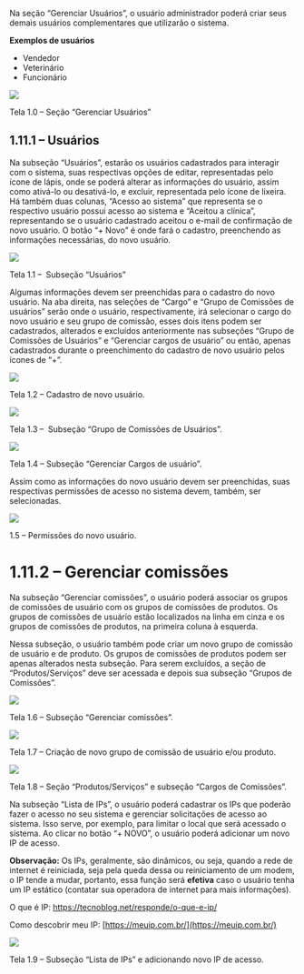 Na seção “Gerenciar Usuários”, o usuário administrador poderá criar seus demais usuários complementares que utilizarão o sistema.

**Exemplos de usuários**

- Vendedor
- Veterinário
- Funcionário

<img src="/bhzv5v2rjgsskd4abbc27t3qeapconx6-6fggytu-_9opegpphqzmfif1bipaiwsfjjo3agaorfqblt8lbqy6isyqcjkcbyjonxyvqxrdfp2ekqtrckeaakvntjwq7w8zdwi-5fzzgw-s7717g7uwg.webp" />

Tela 1.0 – Seção “Gerenciar Usuários”

<h2>1.11.1 – Usuários</h2>

Na subseção “Usuários”, estarão os usuários cadastrados para interagir com o sistema, suas respectivas opções de editar, representadas pelo ícone de lápis, onde se poderá alterar as informações do usuário, assim como ativá-lo ou desativá-lo, e excluir, representada pelo ícone de lixeira. Há também duas colunas, “Acesso ao sistema” que representa se o respectivo usuário possui acesso ao sistema e “Aceitou a clínica”, representando se o usuário cadastrado aceitou o e-mail de confirmação de novo usuário. O botão “+ Novo” é onde fará o cadastro, preenchendo as informações necessárias, do novo usuário.

<img src="/o87w3x3_cgbmmylzy4eotyubqzdnjxgxbmbsdwliir1nolkdggukunf2xgdhpdudl-yfr2i2iriziw1_qpq7w4f1pepmxlxogwdm_hkyl27q3u4mqb_vswkk1hhsqj7luvqypxlk1zhhsgrlvqquyw.webp" />

Tela 1.1 –  Subseção “Usuários”

Algumas informações devem ser preenchidas para o cadastro do novo usuário. Na aba direita, nas seleções de “Cargo” e “Grupo de Comissões de usuários” serão onde o usuário, respectivamente, irá selecionar o cargo do novo usuário e seu grupo de comissão, esses dois itens podem ser cadastrados, alterados e excluídos anteriormente nas subseções “Grupo de Comissões de Usuários” e “Gerenciar cargos de usuário” ou então, apenas cadastrados durante o preenchimento do cadastro de novo usuário pelos ícones de “+”.

<img src="/sebnow2z17d7bih6nbnotro6ibw2fl9gsmqeogj2jxp6frin23ze4zgafs46yvxsuo3r6n77fsio-vlihmrcfcdnatfq584-xemompmcwfdade1ezicwyotyxgjrnase4hpyozbudhnhz6riynkmka.webp" />

Tela 1.2 – Cadastro de novo usuário.

<img src="/uz7luxdrt_yxq3f1rquuvgkt1cuuvyumb_iojqblgocrxyllx3byo4ygwnbosk50q--lk0dm9b_sa41qvokatn0s7gekixwgk2a_0wqiugtj9-pfsn9qgq6dhkuoqvtcyyd4xeg_zb0hjzebzl_xqa.webp" />

Tela 1.3 –  Subseção “Grupo de Comissões de Usuários”.

<img src="/dcoaumrlec1c1dss8rvzc0qiyqlodazjgy-5hgs1w_brjkjstuk4a4ntmbv_2ohmvtu3i5quljh5sodz5biuox2x-yszlnhuvfcmud4bjrc5g8w1gnst6ym1tekv5y2gn-dn4abhkh39gclums6afw.webp" />

Tela 1.4 – Subseção “Gerenciar Cargos de usuário”.

Assim como as informações do novo usuário devem ser preenchidas, suas respectivas permissões de acesso no sistema devem, também, ser selecionadas.

<img src="/ku9fauozlmzuwpmoeq2flrnehqa2kk89kntmn650wfq_xywg3j2tun-zrg5x59uedqvww94ougtlbfx6iy9zj-ftjdrrn1rofynprue6bz5gvluybjhwyfccwew3okilv2vnxe7hs-neylpq-wghca.webp" />

1.5 – Permissões do novo usuário.

<h1>1.11.2 – Gerenciar comissões</h1>

Na subseção “Gerenciar comissões”, o usuário poderá associar os grupos de comissões de usuário com os grupos de comissões de produtos. Os grupos de comissões de usuário estão localizados na linha em cinza e os grupos de comissões de produtos, na primeira coluna à esquerda.

Nessa subseção, o usuário também pode criar um novo grupo de comissão de usuário e de produto. Os grupos de comissões de produtos podem ser apenas alterados nesta subseção. Para serem excluídos, a seção de “Produtos/Serviços” deve ser acessada e depois sua subseção “Grupos de Comissões”.

<img src="/dss4i1adrcbwkp9fvqsy1-nibvreg4gb8zzsug3tn5nsza75ea1djzk2amvvtyfjlgut00ns2w-xbt_dvcl_ihmgzj2p0gvqmw5fjorsdrvvwc6figsuqgg1cgwzfxzdw4jc7qls1jwr1fvw6_caea.webp" />

Tela 1.6 – Subseção “Gerenciar comissões”.

<img src="/zpb-wcd7obv6_cagki85kwsoduve_to3c_tfq1tr9xxkjntqtfta-shdng9avxbbbrwocbc9zox1qwfzbvhxtjmapjmbizueg2uj-n-a-taanslmoek7sd6jherayhzlrdztrh-9drt_wpjljrqicw.webp" />

Tela 1.7 – Criação de novo grupo de comissão de usuário e/ou produto.

<img src="/s5vcdrod2ua9tspnalpleiedbr_o6tmgxtupthqs08qshuojfb_6qxiffbj3cdmrl-b0hkue14vc2epskxbxpafsbqggex1ym9papfezdxjnelwzhnju7-j-pe2ttdc3-p2rjwn3blurcjkufrtybg.webp" />

Tela 1.8 – Seção “Produtos/Serviços” e subseção “Cargos de Comissões”.

Na subseção “Lista de IPs”, o usuário poderá cadastrar os IPs que poderão fazer o acesso no seu sistema e gerenciar solicitações de acesso ao sistema. Isso serve, por exemplo, para limitar o local que será acessado o sistema. Ao clicar no botão “+ NOVO”, o usuário poderá adicionar um novo IP de acesso.

**Observação:** Os IPs, geralmente, são dinâmicos, ou seja, quando a rede de internet é reiniciada, seja pela queda dessa ou reiniciamento de um modem, o IP tende a mudar, portanto, essa função será **efetiva** caso o usuário tenha um IP estático (contatar sua operadora de internet para mais informações).

O que é IP: https://tecnoblog.net/responde/o-que-e-ip/

Como descobrir meu IP: [https://meuip.com.br/](https://meuip.com.br/)

<img src="/dsoyhx8et6qnbezdsjjmjj-ca0xjvjnv-crqgfqifkxkiipuez3tc-bs7h9mvhgap1smbul8uk9q7gchi4rj_flyililq14tozkglekyjv6cuyu1vdnsojd1tjegvyxauagcjsdjmpydc6k5xqslig.webp" />

Tela 1.9 – Subseção “Lista de IPs” e adicionando novo IP de acesso.
